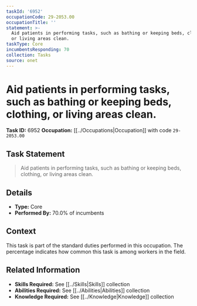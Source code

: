 ```yaml
---
taskId: '6952'
occupationCode: 29-2053.00
occupationTitle: ''
statement: >-
  Aid patients in performing tasks, such as bathing or keeping beds, clothing,
  or living areas clean.
taskType: Core
incumbentsResponding: 70
collection: Tasks
source: onet
---
```

# Aid patients in performing tasks, such as bathing or keeping beds, clothing, or living areas clean.

**Task ID:** 6952
**Occupation:** [[../Occupations|Occupation]] with code `29-2053.00`

## Task Statement

> Aid patients in performing tasks, such as bathing or keeping beds, clothing, or living areas clean.

## Details

- **Type:** Core
- **Performed By:** 70.0% of incumbents

## Context

This task is part of the standard duties performed in this occupation. The percentage indicates how common this task is among workers in the field.

## Related Information

- **Skills Required:** See [[../Skills|Skills]] collection
- **Abilities Required:** See [[../Abilities|Abilities]] collection
- **Knowledge Required:** See [[../Knowledge|Knowledge]] collection
